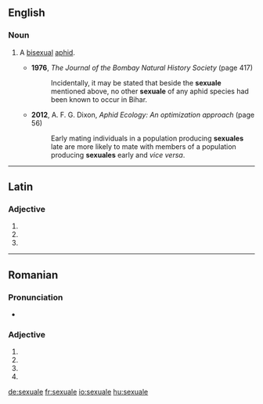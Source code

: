 ==English==

===Noun===
{{en-noun}}

# {{lb|en|zoology}} A [[bisexual]] [[aphid]].
#* '''1976''', ''The Journal of the Bombay Natural History Society'' (page 417)
#*: Incidentally, it may be stated that beside the '''sexuale''' mentioned above, no other '''sexuale''' of any aphid species had been known to occur in Bihar.
#* '''2012''', A. F. G. Dixon, ''Aphid Ecology: An optimization approach'' (page 56)
#*: Early mating individuals in a population producing '''sexuales''' late are more likely to mate with members of a population producing '''sexuales''' early and ''vice versa''.

----

==Latin==

===Adjective===
{{la-adj-form|sexuāle}}

# {{inflection of|sexuālis||nom|n|s|lang=la}}
# {{inflection of|sexuālis||acc|n|s|lang=la}}
# {{inflection of|sexuālis||voc|n|s|lang=la}}

----

==Romanian==

===Pronunciation===
* {{IPA|[sek.suˈa.le]|lang=ro}}

===Adjective===
{{head|ro|adjective form}}

# {{ro-adj-form of|fp|n|sexual}}
# {{ro-adj-form of|fp|a|sexual}}
# {{ro-adj-form of|np|n|sexual}}
# {{ro-adj-form of|np|a|sexual}}

[[de:sexuale]]
[[fr:sexuale]]
[[io:sexuale]]
[[hu:sexuale]]
